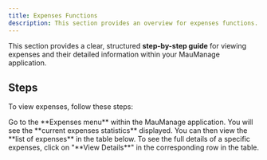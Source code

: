 ```yaml
---
title: Expenses Functions
description: This section provides an overview for expenses functions.
---
```


This section provides a clear, structured **step-by-step guide** for viewing expenses and their detailed information within your MauManage application.

## Steps

To view expenses, follow these steps:

<Step>
  <StepItem title="Navigate to Expenses Menu">
    Go to the **Expenses menu** within the MauManage application.
  </StepItem>

  <StepItem title="Review Expenses Statistics">
    You will see the **current expenses statistics** displayed.
  </StepItem>

  <StepItem title="View Expenses List">
    You can then view the **list of expenses** in the table below.
  </StepItem>

  <StepItem title="View Expenses Details">
    To see the full details of a specific expenses, click on "**View Details**" in the corresponding row in the table.
  </StepItem>
</Step>